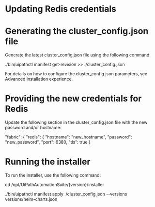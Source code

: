 ﻿# Updating Redis credentials

# Generating the cluster_config.json file

Generate the latest cluster_config.json file using the following command:

./bin/uipathctl manifest get-revision >> ./cluster_config.json

For details on how to configure the cluster_config.json parameters, see Advanced installation experience.

# Providing the new credentials for Redis

Update the following section in the cluster_config.json file with the new password and/or hostname:

"fabric": {
  "redis": {
    "hostname": "new_hostname",
    "password": "new_password",
    "port": 6380,
    "tls": true
  }

# Running the installer

To run the installer, use the following command:

cd /opt/UiPathAutomationSuite/{version}/installer

./bin/uipathctl manifest apply ./cluster_config.json --versions versions/helm-charts.json
